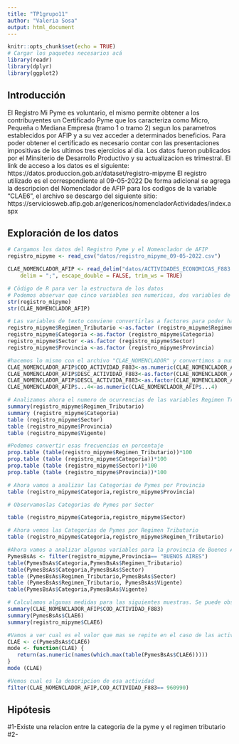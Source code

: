 ```yaml
---
title: "TP1grupo11"
author: "Valeria Sosa"
output: html_document
---
```



```r
knitr::opts_chunk$set(echo = TRUE)
# Cargar los paquetes necesarios acá
library(readr)
library(dplyr)
library(ggplot2)
```


## Introducción
El Registro Mi Pyme es voluntario, el mismo permite obtener a los contribuyentes un Certificado Pyme que los caracteriza como Micro, Pequeña o Mediana Empresa (tramo 1 o tramo 2) segun los parametros establecidos por AFIP y a su vez acceder a determinados beneficios. Para poder obtener el certificado es necesario contar con las presentaciones impositivas de los ultimos tres ejercicios al dia.
Los datos fueron publicados por el Minsiterio de Desarrollo Productivo y su actualizacion es trimestral. El link de acceso a los datos es el siguiente: https://datos.produccion.gob.ar/dataset/registro-mipyme
El registro utilizado es el correspondiente al 09-05-2022
De forma adicional se agrega la descripcion del Nomenclador de AFIP para los codigos de la variable "CLAE6", el archivo se descargo del siguiente sitio:
https://serviciosweb.afip.gob.ar/genericos/nomencladorActividades/index.aspx

## Exploración de los datos

```r
# Cargamos los datos del Registro Pyme y el Nomenclador de AFIP
registro_mipyme <- read_csv("datos/registro_mipyme_09-05-2022.csv")
```
```r
CLAE_NOMENCLADOR_AFIP <- read_delim("datos/ACTIVIDADES_ECONOMICAS_F883.txt", 
    delim = ";", escape_double = FALSE, trim_ws = TRUE)

```
```r
# Cödigo de R para ver la estructura de los datos
# Podemos observar que cinco variables son numericas, dos variables de tipo fecha y cuatro de tipo caracter. 
str(registro_mipyme)
str(CLAE_NOMENCLADOR_AFIP)
```
```r
# Las variables de texto conviene convertirlas a factores para poder hacer un analisis de las mismas.
registro_mipyme$Regimen_Tributario <-as.factor (registro_mipyme$Regimen_Tributario)
registro_mipyme$Categoria <-as.factor (registro_mipyme$Categoria)
registro_mipyme$Sector <-as.factor (registro_mipyme$Sector)
registro_mipyme$Provincia <-as.factor (registro_mipyme$Provincia)
```

```r
#hacemos lo mismo con el archivo "CLAE_NOMENCLADOR" y convertimos a numero el Codigo de Actividad y ...4
CLAE_NOMENCLADOR_AFIP$COD_ACTIVIDAD_F883<-as.numeric(CLAE_NOMENCLADOR_AFIP$COD_ACTIVIDAD_F883)
CLAE_NOMENCLADOR_AFIP$DESC_ACTIVIDAD_F883<-as.factor(CLAE_NOMENCLADOR_AFIP$DESC_ACTIVIDAD_F883)
CLAE_NOMENCLADOR_AFIP$DESCL_ACTIVIDA_F883<-as.factor(CLAE_NOMENCLADOR_AFIP$DESCL_ACTIVIDA_F883)
CLAE_NOMENCLADOR_AFIP$...4<-as.numeric(CLAE_NOMENCLADOR_AFIP$...4)
```

```r
# Analizamos ahora el numero de ocurrencias de las variables Regimen Tributario, Categoria, Sector, Provincia y certificado vigente, podemos utilizar la funcion table o summary.
summary(registro_mipyme$Regimen_Tributario)
summary (registro_mipyme$Categoria)
table (registro_mipyme$Sector)
table (registro_mipyme$Provincia)
table (registro_mipyme$Vigente)
```
```r
#Podemos convertir esas frecuencias en porcentaje
prop.table (table(registro_mipyme$Regimen_Tributario))*100
prop.table (table (registro_mipyme$Categoria))*100
prop.table (table (registro_mipyme$Sector))*100
prop.table (table (registro_mipyme$Provincia))*100

```
```r
# Ahora vamos a analizar las Categorias de Pymes por Provincia
table (registro_mipyme$Categoria,registro_mipyme$Provincia)
```

```r
# Observamoslas Categorias de Pymes por Sector

table (registro_mipyme$Categoria,registro_mipyme$Sector)
```
```r
# Ahora vemos las Categorias de Pymes por Regimen Tributario
table (registro_mipyme$Categoria,registro_mipyme$Regimen_Tributario)
```
```r
#Ahora vamos a analizar algunas variables para la provincia de Buenos Aires
PymesBsAs <- filter(registro_mipyme,Provincia== "BUENOS AIRES")
table(PymesBsAs$Categoria,PymesBsAs$Regimen_Tributario)
table(PymesBsAs$Categoria,PymesBsAs$Sector)
table (PymesBsAs$Regimen_Tributario,PymesBsAs$Sector)
table (PymesBsAs$Regimen_Tributario, PymesBsAs$Vigente)
table(PymesBsAs$Categoria,PymesBsAs$Vigente)
```

```r
# Calculamos algunas medidas para las siguientes muestras. Se puede observar que en el caso del nomenclador la muestra no esta sesgada, en cambio el Registro Mi Pyme y el analisis para Bs As se encuentra sesgada a la derecha, es decir que las actividades se concentran hacia los codigos de la derecha.
summary(CLAE_NOMENCLADOR_AFIP$COD_ACTIVIDAD_F883)
summary(PymesBsAs$CLAE6)
summary(registro_mipyme$CLAE6)
```
```r
#Vamos a ver cual es el valor que mas se repite en el caso de las actividades en Buenos Aires
CLAE <- c(PymesBsAs$CLAE6)
mode <- function(CLAE) {
   return(as.numeric(names(which.max(table(PymesBsAs$CLAE6)))))
}
mode (CLAE)
```
```r
#Vemos cual es la descripcion de esa actividad
filter(CLAE_NOMENCLADOR_AFIP,COD_ACTIVIDAD_F883== 960990)
```

## Hipótesis
#1-Existe una relacion entre la categoria de la pyme y el regimen tributario
#2-
